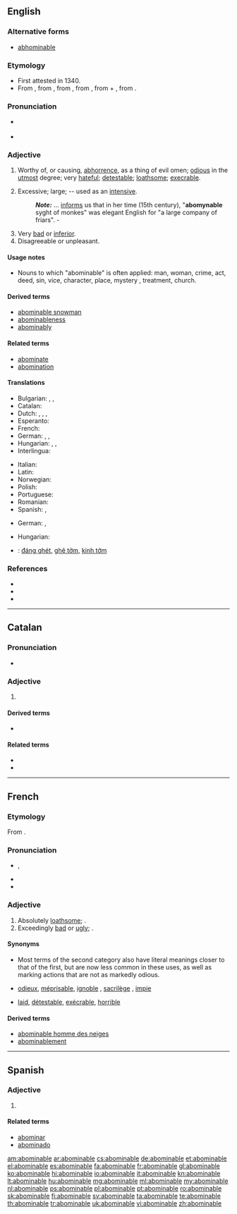 ==English==

===Alternative forms===
* {{context|obsolete}} [[abhominable]]

===Etymology===
* First attested in 1340.
* From {{etyl|enm}}, from {{etyl|fro}} {{term|lang=fro|abominable}}, from {{etyl|LL.}} {{term|abominabilis|abōminābilis|deserving abhorrence|lang=la}}, from {{term|abominor|abōminor|abhor, deprecate as an ill omen|lang=la}}, from {{term|ab||from, away from|lang=la}} + {{term|ominor|ōminor|forebode, predict, presage|lang=la}}, from {{term|omen|ōmen|sign, token, omen|lang=la}}.

===Pronunciation===
* {{a|US}} {{IPA|/ə.ˈbɑm.ə.nə.bəl/|/ə.ˈbɑm.nə.bəl/}}
* {{audio|en-us-abominable.ogg|Audio (US)}}

===Adjective===
{{en-adj}}

# Worthy of, or causing, [[abhorrence]], as a thing of evil omen; [[odious]] in the [[utmost]] degree; very [[hateful]]; [[detestable]]; [[loathsome]]; [[execrable]].
# {{obsolete}} Excessive; large; -- used as an [[intensive]].
#: '''''Note:''''' {{w|Juliana Berners}} ... [[informs]] us that in her time (15th century), "'''abomynable''' syght of monkes" was elegant English for "a large company of friars". - {{w|George Perkins Marsh}}
# Very [[bad]] or [[inferior]].
# Disagreeable or unpleasant.

====Usage notes====
* Nouns to which "abominable" is often applied: man, woman, crime, act, deed, sin, vice, character, place, mystery<!--because of Darwin?-->, treatment, church.

====Derived terms====
* [[abominable snowman]]
* [[abominableness]]
* [[abominably]]

====Related terms====
* [[abominate]]
* [[abomination]]

====Translations====
{{trans-top|hateful; detestable; loathsome}}
* Bulgarian: {{t+|bg|отвратителен}}, {{t+|bg|противен}}, {{t+|bg|ненавистен}}
* Catalan: {{t-|ca|abominable}}
* Dutch: {{t+|nl|abominabel}}, {{t-|nl|afstotelijk}}, {{t+|nl|verschrikkelijk}}, {{t+|nl|afschuwelijk}}
* Esperanto: {{t-|eo|abomena}}
* French: {{t+|fr|abominable}}
* German: {{t+|de|verabscheuungswürdig}}, {{t+|de|verhasst}}, {{t+|de|abscheulich}}
* Hungarian: {{t+|hu|utálatos}}, {{t+|hu|undorító}}, {{t-|hu|gyűlöletes}}
* Interlingua: {{t-|ia|abominabile|xs=Interlingua}}
{{trans-mid}}
* Italian: {{t-|it|abominabile}}
* Latin: {{t-|la|abominabilis|alt=abōminābilis}}
* Norwegian: {{t-|no|avskyelig}}
* Polish: {{t+|pl|ohydny}}
* Portuguese: {{t+|pt|abominável}}
* Romanian: {{t+|ro|abominabil}}
* Spanish: {{t+|es|abominable}}, {{t+|es|aborrecible}}
{{trans-bottom}}

{{trans-top|(obsolete) excessive; large}}
* German: {{t+|de|riesig}}, {{t-|de|monströs}}
{{trans-mid}}
{{trans-bottom}}

{{trans-top|very bad or inferior}}
* Hungarian: {{t+|hu|förtelmes}}
{{trans-mid}}
{{trans-bottom}}

{{checktrans-top}}

{{trans-mid}}
* {{ttbc|vi}}: [[đáng ghét]], [[ghê tởm]], [[kinh tởm]]
{{trans-bottom}}

===References===
* {{R:Webster 1913|abominable}}
* {{R:Century 1911}}
* {{R:OneLook}}

----

==Catalan==

===Pronunciation===
* {{rhymes|aβɫə|lang=ca}}

===Adjective===
{{ca-adj|type=mf}}

# {{l|en|abominable}}

====Derived terms====
* {{l|en|abominablement}}

====Related terms====
* {{l|ca|abominar}}
* {{l|ca|abominació}}

----

==French==

===Etymology===
From {{etyl|la|fr}} {{term|abominabilis|abōminābilis|abominable, detestable|lang=la}}.

===Pronunciation===
* {{IPA|/a.bɔ.mi.nabl/|lang=fr}}, {{X-SAMPA|/abOminabl@/|lang=fr}}
* {{audio|Fr-abominable.ogg|Audio (France, Paris)}}
* {{homophones|abominables|lang=fr}}

===Adjective===
{{fr-adj-mf}}

# Absolutely [[loathsome]]; {{l|en|abominable}}.
# Exceedingly [[bad]] or [[ugly]]; {{l|en|abominable}}.

====Synonyms====
* Most terms of the second category also have literal meanings closer to that of the first, but are now less common in these uses, as well as marking actions that are not as markedly odious.
* {{sense|loathsome}} [[odieux]], [[méprisable]], [[ignoble]] , [[sacrilège]] {{qualifier|religious}}, [[impie]] {{qualifier|religious}}
* {{sense|exceedingly bad or ugly}} [[laid]], [[détestable]], [[exécrable]], [[horrible]]

====Derived terms====
* [[abominable homme des neiges]]
* [[abominablement]]

----

==Spanish==

===Adjective===
{{es-adj}}

# {{l|en|abominable}}

====Related terms====
* [[abominar]]
* [[abominado]]

[[am:abominable]]
[[ar:abominable]]
[[cs:abominable]]
[[de:abominable]]
[[et:abominable]]
[[el:abominable]]
[[es:abominable]]
[[fa:abominable]]
[[fr:abominable]]
[[gl:abominable]]
[[ko:abominable]]
[[hi:abominable]]
[[io:abominable]]
[[it:abominable]]
[[kn:abominable]]
[[lt:abominable]]
[[hu:abominable]]
[[mg:abominable]]
[[ml:abominable]]
[[my:abominable]]
[[nl:abominable]]
[[ps:abominable]]
[[pl:abominable]]
[[pt:abominable]]
[[ro:abominable]]
[[sk:abominable]]
[[fi:abominable]]
[[sv:abominable]]
[[ta:abominable]]
[[te:abominable]]
[[th:abominable]]
[[tr:abominable]]
[[uk:abominable]]
[[vi:abominable]]
[[zh:abominable]]
